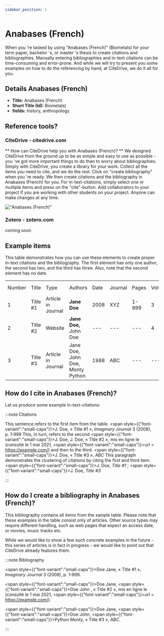 ```yaml
---
sidebar_position: 1
---
```


# Anabases (French)

When you 're tasked by using "Anabases (French)" (Biometals) for your term paper, bachelor 's, or master 's thesis to create citations and bibliographies.
Manually entering bibliographies and in-text citations can be time-consuming and error-prone. And while we will try to present you some examples on how to do the referencing by hand, at CiteDrive, we do it all for you.

## Details  Anabases (French)
* **Title:** Anabases (French)
* **Short Title (Id):** Biometals)
* **fields:** history, anthropology

## Reference tools?
### CiteDrive - citedrive.com
** How can CiteDrive help you with Anabases (French)? **
We designed CiteDrive from the ground up to be as simple and easy to use as possible - you 've got more important things to do than to worry about bibliographies. Simply with CiteDrive, you create a library for your work. Collect all the items you need to cite, and we do the rest. Click on "create bibliography" when you 're ready. We then create citations and the bibliography in Anabases (French) for you. For in-text-citations, simply select one or multiple items and press on the "cite"-button. Add collaborators to your project if you are working with other students on your project. Anyone can make changes at any time.


!["Anabases (French)"](images/anabases-french.svg "Choose Anabases (French) in the CiteDrive App")

### Zotero - zotero.com

coming soon

## Example items

This table demonstrates how you can use these elements to create proper in-text citations and the bibliography. The first element has only one author, the second has two, and the third has three. Also, note that the second element has no date.


<table>
  <tr>
   <td>Number
   </td>
   <td>Title
   </td>
   <td>Type
   </td>
   <td>Authors
   </td>
   <td>Date
   </td>
   <td>Journal
   </td>
   <td>Pages
   </td>
   <td>Volume
   </td>
   <td>Issue
   </td>
   <td>Access Date
   </td>
  </tr>
  <tr>
   <td>1
   </td>
   <td>Title #1
   </td>
   <td>Article in Journal
   </td>
   <td><strong>Jane Doe</strong>
   </td>
   <td>2008
   </td>
   <td>XYZ
   </td>
   <td>1-999
   </td>
   <td>3
   </td>
   <td>2
   </td>
   <td>--
   </td>
  </tr>
  <tr>
   <td>
2
   </td>
   <td>Title #2
   </td>
   <td>Website
   </td>
   <td><strong>Jane Doe, </strong>John Doe
   </td>
   <td>---
   </td>
   <td>---
   </td>
   <td>---
   </td>
   <td>4
   </td>
   <td>---
   </td>
   <td>2020-05-01
   </td>
  </tr>
  <tr>
   <td>3
   </td>
   <td>Title #3
   </td>
   <td>Article in Journal
   </td>
   <td>Jane Doe, John Doe, Monty Python
   </td>
   <td>1988
   </td>
   <td>ABC
   </td>
   <td>---
   </td>
   <td>---
   </td>
   <td>16
   </td>
   <td>---
   </td>
  </tr>
</table>



## How do I cite in  Anabases (French)?

Let us produce some example in-text-citations:

:::note Citations


This sentence refers to the first item from the table. <span style={{"font-variant":"small-caps"}}>J. Doe</span>, « Title #1 », <i>Imaginary Journal</i> 3 (2008), p. 1‑999 This, in turn, refers to the second <span style={{"font-variant":"small-caps"}}>J. Doe, J. Doe</span>, « Title #2 », mis en ligne le  (consulté le 1 mai 2021, <span style={{"font-variant":"small-caps"}}>url =</span> https://example.com/)
and then to the third.  <span style={{"font-variant":"small-caps"}}>J. Doe</span>, « Title #3 », <i>ABC</i>
This paragraph demonstrates the clustering of citations by citing the first and third item. <span style={{"font-variant":"small-caps"}}>J. Doe</span>, <i>Title #1</i> ; <span style={{"font-variant":"small-caps"}}>J. Doe</span>, <i>Title #3</i>

:::

## How do I create a bibliography in Anabases (French)?

This bibliography contains all items from the sample table. Please note that these examples in the table consist only of articles. Other source types may require different handling, such as web pages that expect an access date, or movies, music tracks etc.

While we would like to show a few such concrete examples in the future - this series of articles is in fact in progress - we would like to point out that CiteDrive already features them.

:::note Bibliography

<span style={{"font-variant":"small-caps"}}>Doe</span> Jane, « Title #1 », <i>Imaginary Journal</i> 3 (2008), p. 1‑999.

<span style={{"font-variant":"small-caps"}}>Doe</span> Jane, <span style={{"font-variant":"small-caps"}}>Doe</span> John , « Title #2 », mis en ligne le  (consulté le 1 mai 2021, <span style={{"font-variant":"small-caps"}}>url =</span> https://example.com/).

<span style={{"font-variant":"small-caps"}}>Doe</span> Jane, <span style={{"font-variant":"small-caps"}}>Doe</span> John, <span style={{"font-variant":"small-caps"}}>Python</span> Monty, « Title #3 », <i>ABC</i>.



:::


        